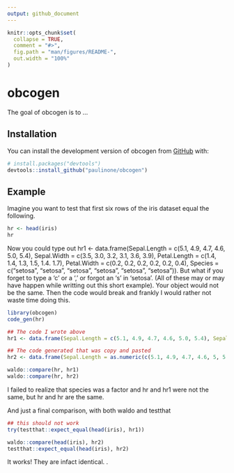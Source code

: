 ```yaml
---
output: github_document
---
```


<!-- README.md is generated from README.Rmd. Please edit that file -->

```r
knitr::opts_chunk$set(
  collapse = TRUE,
  comment = "#>",
  fig.path = "man/figures/README-",
  out.width = "100%"
)
```

# obcogen

<!-- badges: start -->
<!-- badges: end -->

The goal of obcogen is to ...

## Installation

You can install the development version of obcogen from [GitHub](https://github.com/) with:

``` r
# install.packages("devtools")
devtools::install_github("paulinone/obcogen")
```

## Example

Imagine you want to test that first six rows of the iris dataset equal the following.
```r
hr <- head(iris)
hr
```


Now you could type out hr1 <- data.frame(Sepal.Length = c(5.1, 4.9, 4.7, 4.6, 5.0, 5.4), Sepal.Width = c(3.5, 3.0, 3.2, 3.1, 3.6, 3.9), Petal.Length = c(1.4, 1.4, 1.3, 1.5, 1.4. 1.7), Petal.Width = c(0.2, 0.2, 0.2, 0.2, 0.2, 0.4), Species = c("setosa", "setosa", "setosa", "setosa", "setosa", "setosa")). But what if you forget to type a 'c' or a ',' or forgot an 's' in 'setosa'. (All of these may or may have happen while writting out this short example). Your object would not be the same. Then the code would break and frankly I would rather not waste time doing this. 
 
```r
library(obcogen)
code_gen(hr)
```

```r
## The code I wrote above
hr1 <- data.frame(Sepal.Length = c(5.1, 4.9, 4.7, 4.6, 5.0, 5.4), Sepal.Width = c(3.5, 3.0, 3.2, 3.1, 3.6, 3.9), Petal.Length = c(1.4, 1.4, 1.3, 1.5, 1.4, 1.7), Petal.Width = c(0.2, 0.2, 0.2, 0.2, 0.2, 0.4), Species = c("setosa", "setosa", "setosa", "setosa", "setosa", "setosa"))

## The code generated that was copy and pasted
hr2 <- data.frame(Sepal.Length = as.numeric(c(5.1, 4.9, 4.7, 4.6, 5, 5.4)), Sepal.Width = as.numeric(c(3.5, 3, 3.2, 3.1, 3.6, 3.9)), Petal.Length = as.numeric(c(1.4, 1.4, 1.3, 1.5, 1.4, 1.7)), Petal.Width = as.numeric(c(0.2, 0.2, 0.2, 0.2, 0.2, 0.4)), Species = factor(c('setosa', 'setosa', 'setosa', 'setosa', 'setosa', 'setosa'), levels = c('setosa', 'versicolor', 'virginica')))

waldo::compare(hr, hr1)
waldo::compare(hr, hr2)

```

I failed to realize that species was a factor and hr and hr1 were not the same, but hr and hr are the same.
 
And just a final comparison, with both waldo and testthat
```r
## this should not work
try(testthat::expect_equal(head(iris), hr1))

waldo::compare(head(iris), hr2)
testthat::expect_equal(head(iris), hr2)

```

It works! They are infact identical. 
.
